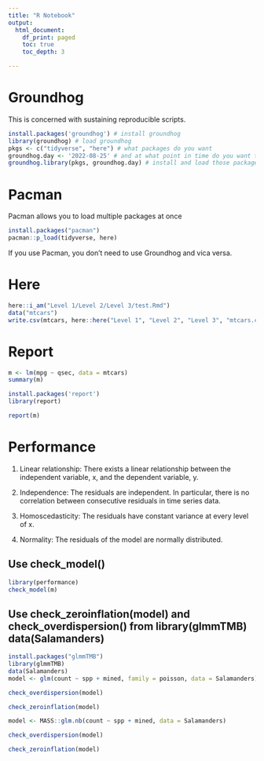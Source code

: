 ```yaml
---
title: "R Notebook"
output:
  html_document:
    df_print: paged
    toc: true
    toc_depth: 3

---
```


# Groundhog

This is concerned with sustaining reproducible scripts.

```r
install.packages('groundhog') # install groundhog
library(groundhog) # load groundhog
pkgs <- c("tidyverse", "here") # what packages do you want
groundhog.day <- '2022-08-25' # and at what point in time do you want those packages
groundhog.library(pkgs, groundhog.day) # install and load those packages as they existed on that date
```

# Pacman

Pacman allows you to load multiple packages at once

```r
install.packages("pacman")
pacman::p_load(tidyverse, here)
```

If you use Pacman, you don't need to use Groundhog and vica versa. 

# Here

```r
here::i_am("Level 1/Level 2/Level 3/test.Rmd")
data("mtcars")
write.csv(mtcars, here::here("Level 1", "Level 2", "Level 3", "mtcars.csv"))
```

# Report

```r
m <- lm(mpg ~ qsec, data = mtcars)
summary(m)

install.packages('report')
library(report)

report(m)
```

# Performance

1. Linear relationship: There exists a linear relationship between the independent variable, x, and the dependent variable, y.

2. Independence: The residuals are independent. In particular, there is no correlation between consecutive residuals in time series data.

3. Homoscedasticity: The residuals have constant variance at every level of x.

4. Normality: The residuals of the model are normally distributed.

## Use check_model()

```r
library(performance)
check_model(m)
```


## Use check_zeroinflation(model) and check_overdispersion() from library(glmmTMB) data(Salamanders)

```r
install.packages("glmmTMB")
library(glmmTMB)
data(Salamanders)
model <- glm(count ~ spp + mined, family = poisson, data = Salamanders)

check_overdispersion(model)

check_zeroinflation(model)
```

```r
model <- MASS::glm.nb(count ~ spp + mined, data = Salamanders)

check_overdispersion(model)

check_zeroinflation(model)
```




